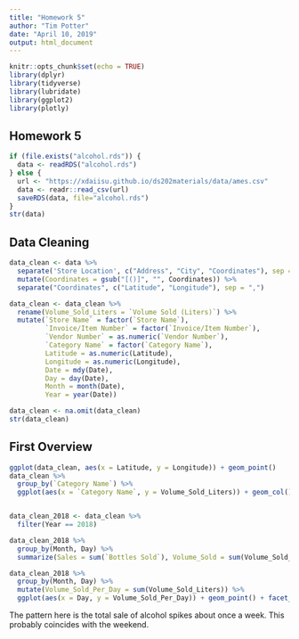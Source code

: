 ```yaml
---
title: "Homework 5"
author: "Tim Potter"
date: "April 10, 2019"
output: html_document
---
```


```r
knitr::opts_chunk$set(echo = TRUE)
library(dplyr)
library(tidyverse)
library(lubridate)
library(ggplot2)
library(plotly)

```

## Homework 5

```r
if (file.exists("alcohol.rds")) {
  data <- readRDS("alcohol.rds")
} else {
  url <- "https://xdaiisu.github.io/ds202materials/data/ames.csv"
  data <- readr::read_csv(url)
  saveRDS(data, file="alcohol.rds")
} 
str(data)
```

## Data Cleaning

```r
data_clean <- data %>%
  separate('Store Location', c("Address", "City", "Coordinates"), sep = "\n") %>%
  mutate(Coordinates = gsub("[()]", "", Coordinates)) %>%
  separate("Coordinates", c("Latitude", "Longitude"), sep = ",")

data_clean <- data_clean %>%
  rename(Volume_Sold_Liters = `Volume Sold (Liters)`) %>%
  mutate(`Store Name` = factor(`Store Name`),
         `Invoice/Item Number` = factor(`Invoice/Item Number`),
         `Vendor Number` = as.numeric(`Vendor Number`),
         `Category Name` = factor(`Category Name`),
         Latitude = as.numeric(Latitude),
         Longitude = as.numeric(Longitude),
         Date = mdy(Date),
         Day = day(Date),
         Month = month(Date),
         Year = year(Date))

data_clean <- na.omit(data_clean)
str(data_clean)
```

## First Overview

```r
ggplot(data_clean, aes(x = Latitude, y = Longitude)) + geom_point()
data_clean %>%
  group_by(`Category Name`) %>%
  ggplot(aes(x = `Category Name`, y = Volume_Sold_Liters)) + geom_col()


data_clean_2018 <- data_clean %>%
  filter(Year == 2018)

data_clean_2018 %>%
  group_by(Month, Day) %>%
  summarize(Sales = sum(`Bottles Sold`), Volume_Sold = sum(Volume_Sold_Liters), Total_Sale = sum(`Sale (Dollars)`))

data_clean_2018 %>%
  group_by(Month, Day) %>%
  mutate(Volume_Sold_Per_Day = sum(Volume_Sold_Liters)) %>%
  ggplot(aes(x = Day, y = Volume_Sold_Per_Day)) + geom_point() + facet_wrap(~Month)
```

The pattern here is the total sale of alcohol spikes about once a week. This probably coincides with the weekend.
